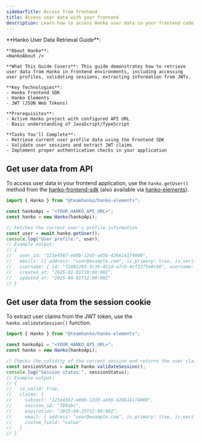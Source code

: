 ```yaml
---
sidebarTitle: Access from frontend
title: Access user data with your frontend
description: Learn how to access Hanko user data in your frontend code.
---
```



<div class="hidden">
    **Hanko User Data Retrieval Guide**:

    **About Hanko**:
    <HankoAbout />

    **What This Guide Covers**: This guide demonstrates how to retrieve user data from Hanko in frontend environments, including accessing user profiles, validating sessions, extracting information from JWTs.

    **Key Technologies**:
    - Hanko Frontend SDK
    - Hanko Elements
    - JWT (JSON Web Tokens)

    **Prerequisites**:
    - Active Hanko project with configured API URL
    - Basic understanding of JavaScript/TypeScript

    **Tasks You'll Complete**:
    - Retrieve current user profile data using the Frontend SDK
    - Validate user sessions and extract JWT claims
    - Implement proper authentication checks in your application
</div>

## Get user data from API

To access user data in your frontend application, use the `hanko.getUser()` method from the [hanko-frontend-sdk](https://www.npmjs.com/package/@teamhanko/hanko-frontend-sdk)
(also available via [hanko-elements](https://www.npmjs.com/package/@teamhanko/hanko-elements)).

```js
import { Hanko } from "@teamhanko/hanko-elements";

const hankoApi = "<YOUR_HANKO_API_URL>";
const hanko = new Hanko(hankoApi);

// Fetches the current user's profile information
const user = await hanko.getUser();
console.log("User profile:", user);
// Example output:
// {
//   user_id: "123e4567-e89b-12d3-a456-426614174000",
//   emails: [{ address: "user@example.com", is_primary: true, is_verified: true }],
//   username: { id: "f2882293-3c39-451d-a7cb-4cf3375e0c66", username: "johndoe" },
//   created_at: "2025-01-01T10:00:00Z",
//   updated_at: "2025-04-01T12:00:00Z"
// }
```

## Get user data from the session cookie

To extract user claims from the JWT token, use the `hanko.validateSession()` function.

```js
import { Hanko } from "@teamhanko/hanko-elements";

const hankoApi = "<YOUR_HANKO_API_URL>";
const hanko = new Hanko(hankoApi);

// Checks the validity of the current session and returns the user claims
const sessionStatus = await hanko.validateSession();
console.log("Session status:", sessionStatus);
// Example output:
// {
//   is_valid: true,
//   claims: {
//     subject: "123e4567-e89b-12d3-a456-426614174000",
//     session_id: "789abc",
//     expiration: "2025-04-25T12:00:00Z",
//     email: { address: "user@example.com", is_primary: true, is_verified: true },
//     custom_field: "value"
//   }
// }
```